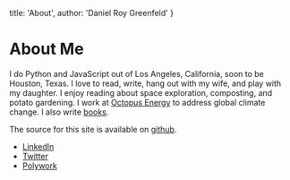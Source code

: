 
  title: 'About',
  author: 'Daniel Roy Greenfeld'
}

# About Me

I do Python and JavaScript out of Los Angeles, California, soon to be Houston, Texas. I love to read, write, hang out with my wife, and play with my daughter. I enjoy reading about space exploration, composting, and potato gardening. I work at [Octopus Energy](https://octopusenergy.com/) to address global climate change. I also write [books](/books).

The source for this site is available on [github](https://github.com/pydanny/daniel.feldroy.com).

- [LinkedIn](https://www.linkedin.com/in/danielfeldroy/)
- [Twitter](https://twitter.com/pydanny)
- [Polywork](https://www.polywork.com/danielfeldroy)
